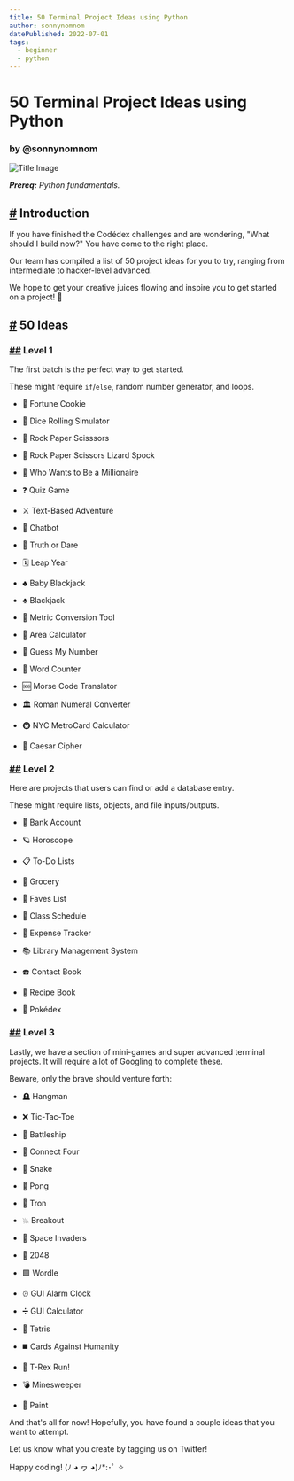 ```yaml
---
title: 50 Terminal Project Ideas using Python
author: sonnynomnom
datePublished: 2022-07-01
tags:
  - beginner
  - python
---
```


# 50 Terminal Project Ideas using Python

### by @sonnynomnom

![Title Image](/images/projects/header.png)

_**Prereq:** Python fundamentals._

## [#](#-introduction) Introduction

If you have finished the Codédex challenges and are wondering, "What should I build now?" You have come to the right place.

Our team has compiled a list of 50 project ideas for you to try, ranging from intermediate to hacker-level advanced.

We hope to get your creative juices flowing and inspire you to get started on a project! 🐍

## [#](#-50-ideas) 50 Ideas

### [##](##-level-1) Level 1

The first batch is the perfect way to get started.

These might require `if`/`else`, random number generator, and loops.

- 🥠 Fortune Cookie

- 🎲 Dice Rolling Simulator

- 🫱 Rock Paper Scisssors

- 🫱 Rock Paper Scissors Lizard Spock

- 🤑 Who Wants to Be a Millionaire

- ❓ Quiz Game

- ⚔️ Text-Based Adventure

- 🤖 Chatbot

- 🙈 Truth or Dare

- 🗓 Leap Year

- ♣️ Baby Blackjack

- ♣️ Blackjack

- 📏 Metric Conversion Tool

- 📐 Area Calculator

- 🔢 Guess My Number

- 🔡 Word Counter

- 🆘 Morse Code Translator

- 🏛 Roman Numeral Converter

- 🚇 NYC MetroCard Calculator

- 🔐 Caesar Cipher

### [##](##-level-2) Level 2

Here are projects that users can find or add a database entry.

These might require lists, objects, and file inputs/outputs.

- 🏦 Bank Account

- 🪐 Horoscope

- 📋 To-Do Lists

- 🛒 Grocery

- 💖 Faves List

- 📝 Class Schedule

- 💸 Expense Tracker

- 📚 Library Management System

- ☎️ Contact Book

- 🍲 Recipe Book

- 🔎 Pokédex

### [##](##-level-3) Level 3

Lastly, we have a section of mini-games and super advanced terminal projects. It will require a lot of Googling to complete these.

Beware, only the brave should venture forth:

- 🪦 Hangman

- ❌ Tic-Tac-Toe

- 🚢 Battleship

- 🔴 Connect Four

- 🐍 Snake

- 🏓 Pong

- 💨 Tron

- 💥 Breakout

- 👾 Space Invaders

- 🧠 2048

- 🟩 Wordle

- ⏰ GUI Alarm Clock

- ➗ GUI Calculator

- 🧱 Tetris

- ◼️ Cards Against Humanity

- 🦖 T-Rex Run!

- 💣 Minesweeper

- 🎨 Paint

And that's all for now! Hopefully, you have found a couple ideas that you want to attempt.

Let us know what you create by tagging us on Twitter!

Happy coding! (ﾉ ◕ ヮ ◕)ﾉ\*:･ﾟ ✧
